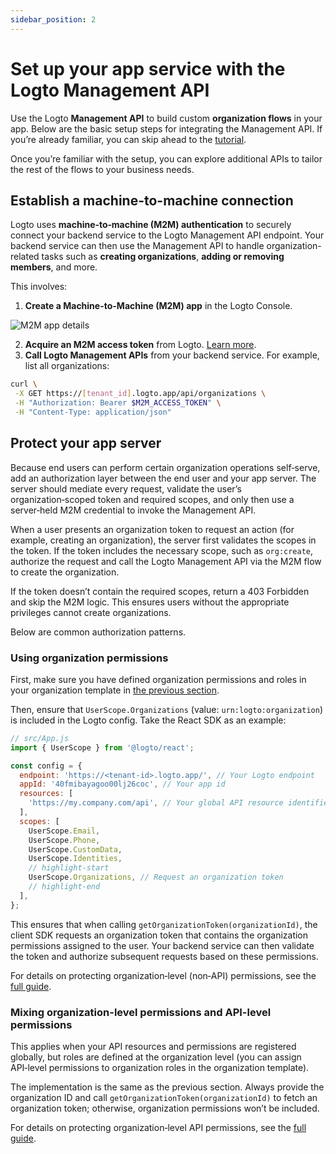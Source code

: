 ```yaml
---
sidebar_position: 2
---
```


# Set up your app service with the Logto Management API

Use the Logto **Management API** to build custom **organization flows** in your app. Below are the basic setup steps for integrating the Management API. If you’re already familiar, you can skip ahead to the [tutorial](/integrate-logto/interact-with-management-api).

Once you’re familiar with the setup, you can explore additional APIs to tailor the rest of the flows to your business needs.

## Establish a machine-to-machine connection

Logto uses **machine‑to‑machine (M2M) authentication** to securely connect your backend service to the Logto Management API endpoint.
Your backend service can then use the Management API to handle organization-related tasks such as **creating organizations**, **adding or removing members**, and more.

This involves:

1. **Create a Machine-to-Machine (M2M) app** in the Logto Console.

<img src="/img/assets/m2m-app.png" alt="M2M app details" />

2. **Acquire an M2M access token** from Logto. [Learn more](/integrate-logto/interact-with-management-api#fetch-an-access-token).
3. **Call Logto Management APIs** from your backend service. For example, list all organizations:

```bash
curl \
 -X GET https://[tenant_id].logto.app/api/organizations \
 -H "Authorization: Bearer $M2M_ACCESS_TOKEN" \
 -H "Content-Type: application/json"
```

## Protect your app server

Because end users can perform certain organization operations self‑serve, add an authorization layer between the end user and your app server. The server should mediate every request, validate the user’s organization‑scoped token and required scopes, and only then use a server‑held M2M credential to invoke the Management API.

When a user presents an organization token to request an action (for example, creating an organization), the server first validates the scopes in the token. If the token includes the necessary scope, such as `org:create`, authorize the request and call the Logto Management API via the M2M flow to create the organization.

If the token doesn’t contain the required scopes, return a 403 Forbidden and skip the M2M logic. This ensures users without the appropriate privileges cannot create organizations.

Below are common authorization patterns.

### Using organization permissions

First, make sure you have defined organization permissions and roles in your organization template in [the previous section](/end-user-flows/organization-experience/organization-management#define-access-control-within-organizations).

Then, ensure that `UserScope.Organizations` (value: `urn:logto:organization`) is included in the Logto config. Take the React SDK as an example:

```jsx
// src/App.js
import { UserScope } from '@logto/react';

const config = {
  endpoint: 'https://<tenant-id>.logto.app/', // Your Logto endpoint
  appId: '40fmibayagoo00lj26coc', // Your app id
  resources: [
    'https://my.company.com/api', // Your global API resource identifier
  ],
  scopes: [
    UserScope.Email,
    UserScope.Phone,
    UserScope.CustomData,
    UserScope.Identities,
    // highlight-start
    UserScope.Organizations, // Request an organization token
    // highlight-end
  ],
};
```

This ensures that when calling `getOrganizationToken(organizationId)`, the client SDK requests an organization token that contains the organization permissions assigned to the user. Your backend service can then validate the token and authorize subsequent requests based on these permissions.

For details on protecting organization‑level (non‑API) permissions, see the [full guide](/authorization/organization-permissions).

### Mixing organization-level permissions and API-level permissions

This applies when your API resources and permissions are registered globally, but roles are defined at the organization level (you can assign API‑level permissions to organization roles in the organization template).

The implementation is the same as the previous section. Always provide the organization ID and call `getOrganizationToken(organizationId)` to fetch an organization token; otherwise, organization permissions won’t be included.

For details on protecting organization‑level API permissions, see the [full guide](/authorization/organization-level-api-resources).
